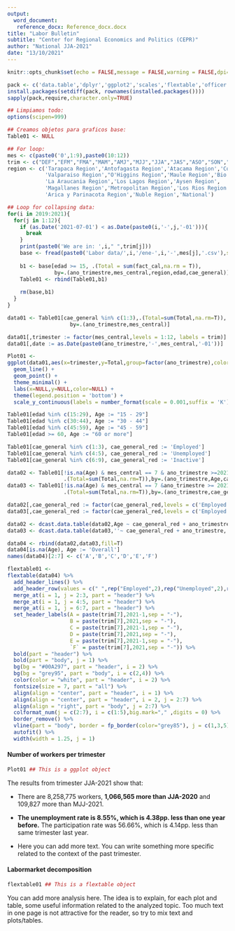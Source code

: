 ```yaml
---
output: 
  word_document:
   reference_docx: Reference_docx.docx
title: "Labor Bulletin"
subtitle: "Center for Regional Economics and Politics (CEPR)"
author: "National JJA-2021"
date: "13/10/2021"
---
```


```r
knitr::opts_chunk$set(echo = FALSE,message = FALSE,warning = FALSE,dpi=300)
```

```r
pack <- c('data.table','dplyr','ggplot2','scales','flextable','officer','lubridate')
install.packages(setdiff(pack, rownames(installed.packages())))
sapply(pack,require,character.only=TRUE)
```

```r
## Limpiamos todo:
options(scipen=999)

## Creamos objetos para graficos base:
Table01 <- NULL

## For loop:
mes <- c(paste0('0',1:9),paste0(10:12))
trim <- c("DEF","EFM","FMA","MAM","AMJ","MJJ","JJA","JAS","ASO","SON","OND","NDE")
region <- c('Tarapaca Region','Antofagasta Region','Atacama Region','Coquimbo Region',
            'Valparaiso Region',"O'Higgins Region",'Maule Region','Bio Bio Region',
            'La Araucania Region','Los Lagos Region','Aysen Region',
            'Magallanes Region','Metropolitan Region','Los Rios Region',
            'Arica y Parinacota Region','Nuble Region','National')

## Loop for collapsing data:
for(i in 2019:2021){
  for(j in 1:12){
    if (as.Date('2021-07-01') < as.Date(paste0(i,'-',j,'-01'))){
      break
    }
    print(paste0('We are in: ',i," ",trim[j]))
    base <- fread(paste0('Labor data/',i,'/ene-',i,'-',mes[j],'.csv'),stringsAsFactors = F)
    
    b1 <- base[edad >= 15, .(Total = sum(fact_cal,na.rm = T)), 
               by=.(ano_trimestre,mes_central,region,edad,cae_general)]
    Table01 <- rbind(Table01,b1)
    
    rm(base,b1)
  }
}
```

```r
data01 <- Table01[cae_general %in% c(1:3),.(Total=sum(Total,na.rm=T)),
                    by=.(ano_trimestre,mes_central)] 

data01[,trimester := factor(mes_central,levels = 1:12, labels = trim)]
data01[,date := as.Date(paste0(ano_trimestre,'-',mes_central,'-01'))]

Plot01 <-
ggplot(data01,aes(x=trimester,y=Total,group=factor(ano_trimestre),color=factor(ano_trimestre))) +
  geom_line() +
  geom_point() +
  theme_minimal() +
  labs(x=NULL,y=NULL,color=NULL) +
  theme(legend.position = 'bottom') +
  scale_y_continuous(labels = number_format(scale = 0.001,suffix = 'K'))
```

```r
Table01[edad %in% c(15:29), Age := "15 - 29"]
Table01[edad %in% c(30:44), Age := "30 - 44"]
Table01[edad %in% c(45:59), Age := "45 - 59"]
Table01[edad >= 60, Age := "60 or more"]

Table01[cae_general %in% c(1:3), cae_general_red := 'Employed']
Table01[cae_general %in% c(4:5), cae_general_red := 'Unemployed']
Table01[cae_general %in% c(6:9), cae_general_red := 'Inactive']

data02 <- Table01[!is.na(Age) & mes_central == 7 & ano_trimestre >=2021-1,
                  .(Total=sum(Total,na.rm=T)),by=.(ano_trimestre,Age,cae_general_red)]
data03 <- Table01[!is.na(Age) & mes_central == 7 &ano_trimestre >= 2021-1,
                  .(Total=sum(Total,na.rm=T)),by=.(ano_trimestre,cae_general_red)] 

data02[,cae_general_red := factor(cae_general_red,levels = c('Employed','Unemployed','Inactive'))]
data03[,cae_general_red := factor(cae_general_red,levels = c('Employed','Unemployed','Inactive'))]

data02 <- dcast.data.table(data02,Age ~ cae_general_red + ano_trimestre, value.var = 'Total',fill=0)
data03 <- dcast.data.table(data03,''~ cae_general_red + ano_trimestre, value.var = 'Total')[,2:7]

data04 <- rbind(data02,data03,fill=T)
data04[is.na(Age), Age := 'Overall']
names(data04)[2:7] <- c('A','B','C','D','E','F')

flextable01 <-
flextable(data04) %>% 
  add_header_lines() %>%
  add_header_row(values = c(" ",rep("Employed",2),rep("Unemployed",2),rep("Inactive",2))) %>%
  merge_at(i = 1, j = 2:3, part = "header") %>% 
  merge_at(i = 1, j = 4:5, part = "header") %>% 
  merge_at(i = 1, j = 6:7, part = "header") %>%
  set_header_labels(A = paste(trim[7],2021-1,sep = "-"), 
                    B = paste(trim[7],2021,sep = "-"),
                    C = paste(trim[7],2021-1,sep = "-"),
                    D = paste(trim[7],2021,sep = "-"), 
                    E = paste(trim[7],2021-1,sep = "-"), 
                    `F` = paste(trim[7],2021,sep = "-")) %>%
  bold(part = "header") %>%
  bold(part = "body", j = 1) %>%
  bg(bg = "#00A297", part = "header", i = 2) %>%
  bg(bg = "grey95", part = "body", i = c(2,4)) %>%
  color(color = "white", part = "header", i = 2) %>%
  fontsize(size = 7, part = "all") %>%
  align(align = "center", part = "header", i = 1) %>%
  align(align = "center", part = "header", i = 2, j = 2:7) %>%
  align(align = "right", part = "body", j = 2:7) %>%
  colformat_num(j = c(2:7), i = c(1:5),big.mark="," ,digits = 0) %>%
  border_remove() %>%
  vline(part = "body", border = fp_border(color="grey85"), j = c(1,3,5)) %>%
  autofit() %>%
  width(width = 1.25, j = 1)
```

#### Number of workers per trimester

```r
Plot01 ## This is a ggplot object
```

The results from trimester JJA-2021 show that:

* There are 8,258,775 workers, **1,066,565 more than JJA-2020** and 109,827 more than MJJ-2021.

* **The unemployment rate is 8.55%, which is 4.38pp. less than one year before.** The participation rate was 56.66%, which is 4.14pp. less than same trimester last year.

* Here you can add more text. You can write something more specific related to the context of the past trimester.

#### Labormarket decomposition

```r
flextable01 ## This is a flextable object
```

You can add more analysis here. The idea is to explain, for each plot and table, some useful information related to the analyzed topic. Too much text in one page is not attractive for the reader, so try to mix text and plots/tables.


